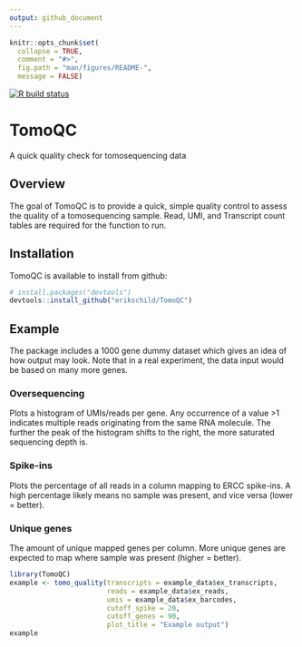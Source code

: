 ```yaml
---
output: github_document
---
```


```r
knitr::opts_chunk$set(
  collapse = TRUE,
  comment = "#>",
  fig.path = "man/figures/README-",
  message = FALSE)
```


<!-- badges: start -->
[![R build status](https://github.com/erikschild/TomoQC/workflows/R-CMD-check/badge.svg)](https://github.com/erikschild/TomoQC/actions)
<!-- badges: end -->


# TomoQC
A quick quality check for tomosequencing data

## Overview
The goal of TomoQC is to provide a quick, simple quality control to assess the quality of a tomosequencing sample.
Read, UMI, and Transcript count tables are required for the function to run.

## Installation
TomoQC is available to install from github:

```r
# install.packages("devtools")
devtools::install_github("erikschild/TomoQC")
```

## Example
The package includes a 1000 gene dummy dataset which gives an idea of how output may look. Note that in a real experiment, the data input would be based on many more genes.

### Oversequencing
Plots a histogram of UMIs/reads per gene. Any occurrence of a value >1 indicates multiple reads originating from the same RNA molecule. The further the peak of the histogram shifts to the right, the more saturated sequencing depth is.

### Spike-ins
Plots the percentage of all reads in a column mapping to ERCC spike-ins. A high percentage likely means no sample was present, and vice versa (lower = better).

### Unique genes
The amount of unique mapped genes per column. More unique genes are expected to map where sample was present (higher = better).

```r
library(TomoQC)
example <- tomo_quality(transcripts = example_data$ex_transcripts,
                        reads = example_data$ex_reads,
                        umis = example_data$ex_barcodes,
                        cutoff_spike = 20,
                        cutoff_genes = 90,
                        plot_title = "Example output")
example
```


